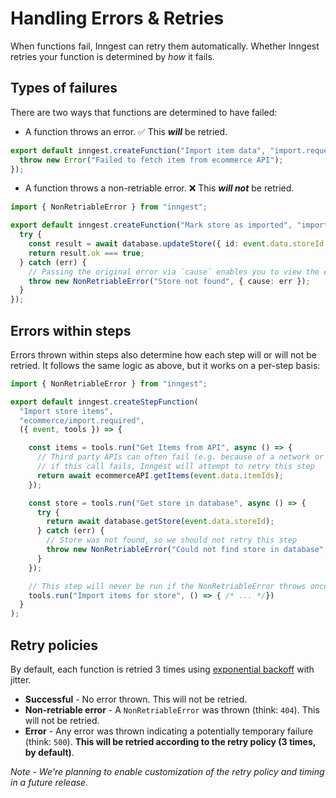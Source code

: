 # Handling Errors & Retries

When functions fail, Inngest can retry them automatically. Whether Inngest retries your function is determined by _how_ it fails.

## Types of failures

There are two ways that functions are determined to have failed:

* A function throws an error. ✅ This **_will_** be retried.

```ts
export default inngest.createFunction("Import item data", "import.requested", ({ event }) => {
  throw new Error("Failed to fetch item from ecommerce API");
});
```

* A function throws a non-retriable error. ❌ This **_will not_** be retried.

```ts
import { NonRetriableError } from "inngest";

export default inngest.createFunction("Mark store as imported", "import.completed", ({ event }) => {
  try {
    const result = await database.updateStore({ id: event.data.storeId }, { imported: true });
    return result.ok === true;
  } catch (err) {
    // Passing the original error via `cause` enables you to view the error in function logs
    throw new NonRetriableError("Store not found", { cause: err });
  }
});
```

## Errors within steps

Errors thrown within steps also determine how each step will or will not be retried. It follows the same logic as above, but it works on a per-step basis:

```ts
import { NonRetriableError } from "inngest";

export default inngest.createStepFunction(
  "Import store items",
  "ecommerce/import.required",
  ({ event, tools }) => {

    const items = tools.run("Get Items from API", async () => {
      // Third party APIs can often fail (e.g. because of a network or rate limit issue),
      // if this call fails, Inngest will attempt to retry this step
      return await ecommerceAPI.getItems(event.data.itemIds);
    });

    const store = tools.run("Get store in database", async () => {
      try {
        return await database.getStore(event.data.storeId);
      } catch (err) {
        // Store was not found, so we should not retry this step
        throw new NonRetriableError("Could not find store in database", { cause: err });
      }
    });

    // This step will never be run if the NonRetriableError throws once in the above step
    tools.run("Import items for store", () => { /* ... */})
  }
);
```

## Retry policies

By default, each function is retried 3 times using [exponential backoff](https://github.com/inngest/inngest/blob/main/pkg/backoff/backoff.go) with jitter.

* **Successful** - No error thrown. This will not be retried.
* **Non-retriable error** - A `NonRetriableError` was thrown (think: `404`). This will not be retried.
* **Error** - Any error was thrown indicating a potentially temporary failure (think: `500`). **This will be retried according to the retry policy (3 times, by default)**.

_Note - We're planning to enable customization of the retry policy and timing in a future release._
